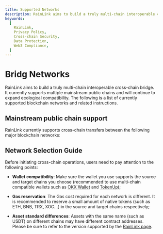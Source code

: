 ```yaml
---
title: Supported Networks
description: RainLink aims to build a truly multi-chain interoperable cross-chain bridge.
keywords:
  [
    RainLink,
    Privacy Policy,
    Cross-chain Security,
    Data Protection,
    Web3 Compliance,
  ]
---
```



# Bridg Networks

RainLink aims to build a truly multi-chain interoperable cross-chain bridge. It currently supports multiple mainstream public chains and will continue to expand ecological compatibility. The following is a list of currently supported blockchain networks and related instructions.

## Mainstream public chain support

RainLink currently supports cross-chain transfers between the following major blockchain networks:

<BridgNetworks />

## Network Selection Guide

Before initiating cross-chain operations, users need to pay attention to the following points:

- **Wallet compatibility**: Make sure the wallet you use supports the source and target chains you choose (recommended to use multi-chain compatible wallets such as [OKX Wallet](https://www.okx.com/web3/wallet) and [TokenUp](https://www.tokenup.org/));

- **Gas reservation**: The Gas cost required for each network is different. It is recommended to reserve a small amount of native tokens (such as ETH, BNB, TRX, XOC...) in the source and target chains respectively;

- **Asset standard differences**: Assets with the same name (such as USDT) on different chains may have different contract addresses. Please be sure to refer to the version supported by the [RainLink page](https://docs.xone.org/developers/token).
